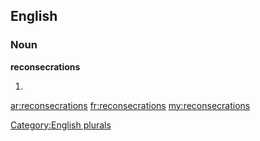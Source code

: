 ==English==

===Noun===
'''reconsecrations'''

# {{plural of|[[reconsecration]]}}

[[Category:English plurals]]

[[ar:reconsecrations]]
[[fr:reconsecrations]]
[[my:reconsecrations]]